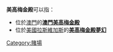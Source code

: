 '''美高梅金殿'''可以指：
* 位於[[澳門|澳門]]的'''[[澳門美高梅金殿|澳門美高梅金殿]]'''
* 位於[[美國|美國]][[拉斯維加斯|拉斯維加斯]]的'''[[美高梅金殿夢幻|美高梅金殿夢幻]]'''
{{disambig|Cat=五字地名消歧义}}

[[Category:賭場|Category:賭場]]